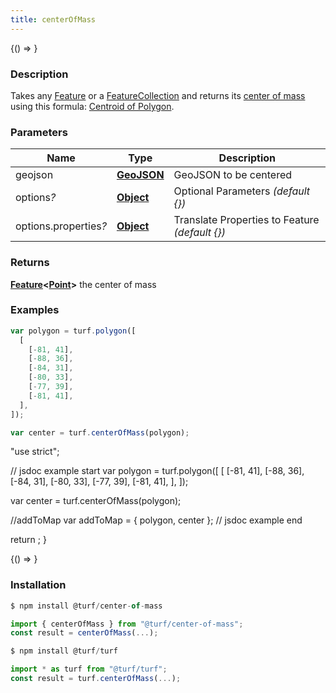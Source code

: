 ```yaml
---
title: centerOfMass
---
```



<!-- Expose turf as global var for experimenting in the browser console -->

<BrowserOnly>{() => <WindowTurfGlobal turf={turf} />}</BrowserOnly>

### Description

Takes any [Feature](https://tools.ietf.org/html/rfc7946#section-3.2) or a [FeatureCollection](https://tools.ietf.org/html/rfc7946#section-3.3) and returns its [center of mass](https://en.wikipedia.org/wiki/Center_of_mass) using this formula: [Centroid of Polygon](https://en.wikipedia.org/wiki/Centroid#Centroid_of_polygon).

### Parameters

| Name                       | Type                                                                                            | Description                                      |
| -------------------------- | ----------------------------------------------------------------------------------------------- | ------------------------------------------------ |
| geojson                    | **[GeoJSON](https://tools.ietf.org/html/rfc7946#section-3)**                                    | GeoJSON to be centered                           |
| options<i>?</i>            | **[Object](https://developer.mozilla.org/docs/Web/JavaScript/Reference/Global_Objects/Object)** | Optional Parameters _(default \{\})_             |
| options.properties<i>?</i> | **[Object](https://developer.mozilla.org/docs/Web/JavaScript/Reference/Global_Objects/Object)** | Translate Properties to Feature _(default \{\})_ |

### Returns

**[Feature](https://tools.ietf.org/html/rfc7946#section-3.2)\<[Point](https://tools.ietf.org/html/rfc7946#section-3.1.2)\>** the center of mass

### Examples

```javascript
var polygon = turf.polygon([
  [
    [-81, 41],
    [-88, 36],
    [-84, 31],
    [-80, 33],
    [-77, 39],
    [-81, 41],
  ],
]);

var center = turf.centerOfMass(polygon);
```

  "use strict";

  // jsdoc example start
  var polygon = turf.polygon([
    [
      [-81, 41],
      [-88, 36],
      [-84, 31],
      [-80, 33],
      [-77, 39],
      [-81, 41],
    ],
  ]);

  var center = turf.centerOfMass(polygon);

  //addToMap
  var addToMap = { polygon, center };
  // jsdoc example end

  return <ExampleMap addToMap={addToMap} />;
}

<BrowserOnly>{() => <Map0 />}</BrowserOnly>

### Installation

```javascript
$ npm install @turf/center-of-mass

import { centerOfMass } from "@turf/center-of-mass";
const result = centerOfMass(...);
```

```javascript
$ npm install @turf/turf

import * as turf from "@turf/turf";
const result = turf.centerOfMass(...);
```
